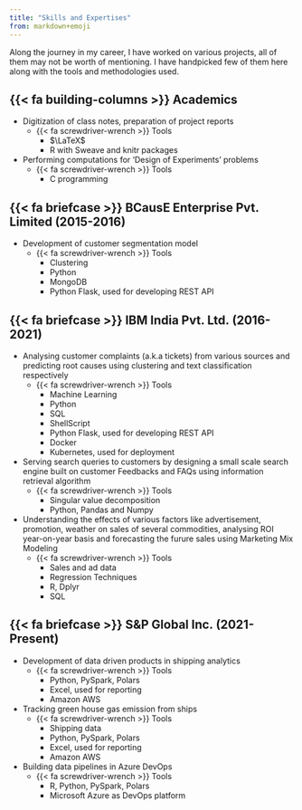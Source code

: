 ---
title: "Skills and Expertises"
from: markdown+emoji
---

Along the journey in my career, I have worked on various projects, all of them may not be worth of mentioning. I have handpicked few of them here along with the tools and methodologies used.

## {{< fa building-columns >}} Academics
+ Digitization of class notes, preparation of project reports
    + {{< fa screwdriver-wrench >}} Tools
        + $\LaTeX$
        + R with Sweave and knitr packages

+ Performing computations for 'Design of Experiments' problems
    + {{< fa screwdriver-wrench >}} Tools
        + C programming 

## {{< fa briefcase >}} BCausE Enterprise Pvt. Limited (2015-2016)
+ Development of customer segmentation model
    + {{< fa screwdriver-wrench >}} Tools
        + Clustering
        + Python
        + MongoDB
        + Python Flask, used for developing REST API

## {{< fa briefcase >}} IBM India Pvt. Ltd. (2016-2021)
+ Analysing customer complaints (a.k.a tickets) from various sources and predicting root causes using clustering and text classification respectively
    + {{< fa screwdriver-wrench >}} Tools
        + Machine Learning
        + Python
        + SQL
        + ShellScript
        + Python Flask, used for developing REST API
        + Docker
        + Kubernetes, used for deployment

+ Serving search queries to customers by designing a small scale search engine built on customer Feedbacks and FAQs using information retrieval algorithm
    + {{< fa screwdriver-wrench >}} Tools
        + Singular value decomposition 
        + Python, Pandas and Numpy

+ Understanding the effects of various factors like advertisement, promotion, weather on sales of several commodities, analysing ROI year-on-year basis and forecasting the furure sales using Marketing Mix Modeling
    + {{< fa screwdriver-wrench >}} Tools
        + Sales and ad data
        + Regression Techniques
        + R, Dplyr
        + SQL

## {{< fa briefcase >}} S&P Global Inc. (2021-Present)
+ Development of data driven products in shipping analytics
    + {{< fa screwdriver-wrench >}} Tools
        + Python, PySpark, Polars 
        + Excel, used for reporting
        + Amazon AWS
        
+ Tracking green house gas emission from ships 
    + {{< fa screwdriver-wrench >}} Tools
        + Shipping data
        + Python, PySpark, Polars
        + Excel, used for reporting
        + Amazon AWS

+ Building data pipelines in Azure DevOps
    + {{< fa screwdriver-wrench >}} Tools
        + R, Python, PySpark, Polars
        + Microsoft Azure as DevOps platform